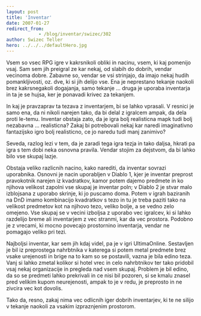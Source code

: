 ```yaml
---
layout: post
title: 'Inventar'
date: 2007-01-27
redirect_from: 
            - /blog/inventar/swizec/302
author: Swizec Teller
hero: ../../../defaultHero.jpg
---
```

Vsem so vsec RPG igre v kakrsnikoli obliki in nacinu, vsem, ki kaj pomenijo vsaj. Sam sem jih preigral ze kar nekaj, od slabih do dobrih, vendar vecinoma dobre. Zabavne so, vendar se vsi strinjajo, da imajo nekaj hudih pomankljivosti, oz. dve, ki si jih delijo vse. Ena je neprestano tekanje naokoli brez kakrsnegakoli dogajanja, samo tekanje ... druga je uporaba inventarja in ta je se hujsa, ker je ponavadi krivec za tekanjem.

In kaj je pravzaprav ta tezava z inventarjem, bi se lahko vprasali. V resnici je samo ena, da ni nikoli narejen tako, da bi delal z igralcem ampak, da dela proti le-temu. Inventar obstaja zato, da je igra bolj realisticna mapk tudi bolj nezabavna ... realisticna? Zakaj bi potrebovali nekaj kar naredi imaginativno fantazijsko igro bolj realisticno, ce jo naredu tudi manj zanimivo?

Seveda, razlog lezi v tem, da je zaradi tega igra tezja in tako daljsa, hkrati pa igra s tem dobi neka osnovna pravila. Vendar stojim za dejstvom, da bi lahko bilo vse skupaj lazje.

Obstaja veliko razlicnih nacino, kako narediti, da inventar sovrazi uporabnika. Osnovni je nacin uporabljen v Diablo 1, kjer je inventar preprost pravokotnik narejen iz kvadratkov, kamor potem dajemo predmete in ko njihova velikost zapolni vse skupaj je inventar poln; v Diablo 2 je stvar malo izblojsana z uporabo skrinje, ki jo puscamo doma. Potem v igrah baziranih na DnD imamo kombinacijo kvadratkov s tezo in tu je treba paziti tako na velikost predmetov kot na njihovo tezo, veliko bolje, a se vedno zelo omejeno. Vse skupaj se v vecini izboljsa z uporabo vec igralcev, ki si lahko razdelijo breme ali inventarjem z vec stranmi, kar da vec prostora. Podobno je z vrecami, ki mocno povecajo prostornino inventarja, vendar ne pomagajo veliko pri tezi.

Najboljsi inventar, kar sem jih kdaj videl, pa je v igri UltimaOnline. Sestavljen je bil iz preprostega nahrbtnika v katerega si potem metal predmete brez vsake urejenosti in brige na to kam so se postavili, vazna je bila edino teza. Vanj si lahko zmetal kolikor si hotel vrec in celo nahrbtnikov ter tako pridobil vsaj nekaj organizacije in pregleda nad vsem skupaj. Problem je bil edino, da so se predmeti lahko prekrivali in ce nisi bil pozoren, si se kmalu znasel pred velikim kupom neurejenosti, ampak to je v redu, je preprosto in ne zivcira vec kot dovolis.

Tako da, resno, zakaj nima vec odlicnih iger dobrih inventarjev, ki te ne silijo v tekanje naokoli za vsakim izpraznjenim prostorom.